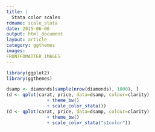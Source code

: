 ---
title: |
  Stata color scales
rdname: scale_stata
date: 2015-06-06
output: html_document
layout: article
category: ggthemes
images:
FRONTFOMATTER_IMAGES
---

```{r, echo = FALSE, message = FALSE}
library(ggplot2)
library(ggthemes)
```

```{r scale_stata, cache = TRUE}
dsamp <- diamonds[sample(nrow(diamonds), 1000), ]
(d <- qplot(carat, price, data=dsamp, colour=clarity)
               + theme_bw()
               + scale_color_stata())
(d <- qplot(carat, price, data=dsamp, colour=clarity)
               + theme_bw()
               + scale_color_stata("s1color"))



```